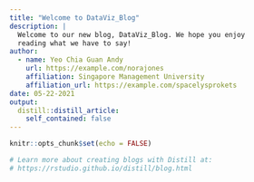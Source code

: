```yaml
---
title: "Welcome to DataViz_Blog"
description: |
  Welcome to our new blog, DataViz_Blog. We hope you enjoy 
  reading what we have to say!
author:
  - name: Yeo Chia Guan Andy
    url: https://example.com/norajones
    affiliation: Singapore Management University
    affiliation_url: https://example.com/spacelysprokets
date: 05-22-2021
output:
  distill::distill_article:
    self_contained: false
---
```


```r
knitr::opts_chunk$set(echo = FALSE)

# Learn more about creating blogs with Distill at:
# https://rstudio.github.io/distill/blog.html

```



